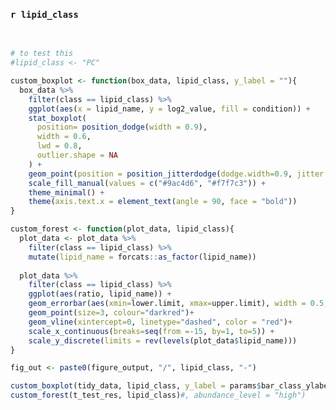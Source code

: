 ### `r lipid_class`  
  
<br>

```{r, eval = FALSE}
# to test this
#lipid_class <- "PC" 
```

```{r boxplot_function}
custom_boxplot <- function(box_data, lipid_class, y_label = ""){
  box_data %>%
    filter(class == lipid_class) %>%
    ggplot(aes(x = lipid_name, y = log2_value, fill = condition)) + 
    stat_boxplot(
      position= position_dodge(width = 0.9),
      width = 0.6,
      lwd = 0.8,
      outlier.shape = NA
    ) + 
    geom_point(position = position_jitterdodge(dodge.width=0.9, jitter.width = 0.3), shape = 21) +
    scale_fill_manual(values = c("#9ac4d6", "#f7f7c3")) +
    theme_minimal() +
    theme(axis.text.x = element_text(angle = 90, face = "bold"))
}  
```

```{r forest_function}
custom_forest <- function(plot_data, lipid_class){
  plot_data <- plot_data %>%
    filter(class == lipid_class) %>%
    mutate(lipid_name = forcats::as_factor(lipid_name))
  
  plot_data %>%
    filter(class == lipid_class) %>%
    ggplot(aes(ratio, lipid_name)) +
    geom_errorbar(aes(xmin=lower.limit, xmax=upper.limit), width = 0.5, lwd=0.8, show.legend=FALSE)+
    geom_point(size=3, colour="darkred")+
    geom_vline(xintercept=0, linetype="dashed", color = "red")+
    scale_x_continuous(breaks=seq(from =-15, by=1, to=5)) +
    scale_y_discrete(limits = rev(levels(plot_data$lipid_name)))
}  
```

```{r}
fig_out <- paste0(figure_output, "/", lipid_class, "-")
```

```{r, box_forest, out.width=c('50%', '50%'), fig.show='hold', fig.height = 6, fig.path=fig_out}
custom_boxplot(tidy_data, lipid_class, y_label = params$bar_class_ylabel)
custom_forest(t_test_res, lipid_class)#, abundance_level = "high")
```

<br>  
